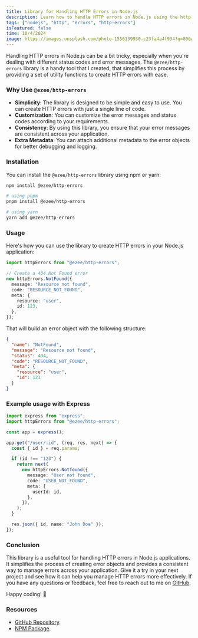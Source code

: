 ```yaml
---
title: Library for Handling HTTP Errors in Node.js
description: Learn how to handle HTTP errors in Node.js using the http-errors library. Understand the basics, installation, and usage of the library.
tags: ["nodejs", "http", "errors", "http-errors"]
isFeatured: false
time: 10/4/2024
image: https://images.unsplash.com/photo-1556139930-c23fa4a4f934?q=80&w=3570&auto=format&fit=crop&ixlib=rb-4.0.3&ixid=M3wxMjA3fDB8MHxwaG90by1wYWdlfHx8fGVufDB8fHx8fA%3D%3D
---
```


Handling HTTP errors in Node.js can be a bit tricky, especially when you're dealing with different status codes and error messages. The `@ezee/http-errors` library is a handy tool that I created, that simplifies this process by providing a set of utility functions to create HTTP errors with ease.

### Why Use `@ezee/http-errors`

- **Simplicity**: The library is designed to be simple and easy to use. You can create HTTP errors with just a single line of code.
- **Customization**: You can customize the error messages and status codes according to your requirements.
- **Consistency**: By using this library, you ensure that your error messages are consistent across your application.
- **Extra Metadata**: You can attach additional metadata to the error objects for better debugging and logging.

### Installation

You can install the `@ezee/http-errors` library using npm or yarn:

```bash
npm install @ezee/http-errors

# using pnpm
pnpm install @ezee/http-errors

# using yarn
yarn add @ezee/http-errors
```

### Usage

Here's how you can use the library to create HTTP errors in your Node.js application:

```typescript
import httpErrors from "@ezee/http-errors";

// Create a 404 Not Found error
new httpErrors.NotFound({
  message: "Resource not found",
  code: "RESOURCE_NOT_FOUND",
  meta: {
    resource: "user",
    id: 123,
  },
});
```

That will build an error object with the following structure:

```json
{
  "name": "NotFound",
  "message": "Resource not found",
  "status": 404,
  "code": "RESOURCE_NOT_FOUND",
  "meta": {
    "resource": "user",
    "id": 123
  }
}
```

### Example usage with Express

```typescript
import express from "express";
import httpErrors from "@ezee/http-errors";

const app = express();

app.get("/user/:id", (req, res, next) => {
  const { id } = req.params;

  if (id !== "123") {
    return next(
      new httpErrors.Notfound({
        message: "User not found",
        code: "USER_NOT_FOUND",
        meta: {
          userId: id,
        },
      }),
    );
  }

  res.json({ id, name: "John Doe" });
});
```

### Conclusion

This library is a useful tool for handling HTTP errors in Node.js applications. It simplifies the process of creating error objects and provides a consistent way to manage errors across your application. Give it a try in your next project and see how it can help you manage HTTP errors more effectively.
If you have any questions or feedback, feel free to reach out to me on [GitHub](https://github.com/byeze/http-errors).

Happy coding! 🚀

### Resources

- [GitHub Repository](https://github.com/byeze/http-errors).
- [NPM Package](https://www.npmjs.com/package/@ezee/http-errors).
